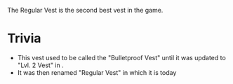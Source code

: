 
The Regular Vest is the second best vest in the game.

# Trivia

- This vest used to be called the "Bulletproof Vest" until it was updated to "Lvl. 2 Vest" in <CommitLink sha="1da8f75e"/>.
- It was then renamed "Regular Vest" in <CommitLink sha="025ccaa" /> which it is today

